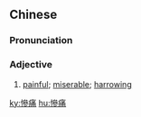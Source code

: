 {{also|惨痛}}
==Chinese==
{{zh-forms|s=惨痛}}

===Pronunciation===
{{zh-pron
|m=cǎntòng
|c=caam2 tung3
|cat=a
}}

===Adjective===
{{zh-adj}}

# [[painful]]; [[miserable]]; [[harrowing]]

[[ky:慘痛]]
[[hu:慘痛]]